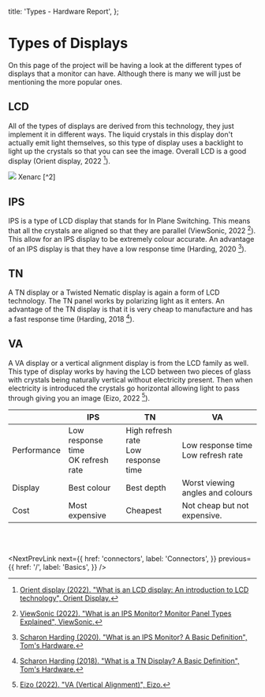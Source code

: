 
  title: 'Types - Hardware Report',
};

# Types of Displays

On this page of the project will be having a look at the different types of displays that a monitor can have.
Although there is many we will just be mentioning the more popular ones.

## LCD

All of the types of displays are derived from this technology, they just implement it in different ways.
The liquid crystals in this display don't actually emit light themselves, so this type of display uses a backlight to light up the crystals so that you can see the image.
Overall LCD is a good display (Orient display, 2022 [^1]).

<Image src="./lcd.png" w={700} />
<ImageCredit>Xenarc [^2]</ImageCredit>

## IPS

IPS is a type of LCD display that stands for In Plane Switching.
This means that all the crystals are aligned so that they are parallel (ViewSonic, 2022 [^3]). This allow for an IPS display to be extremely colour accurate.
An advantage of an IPS display is that they have a low response time (Harding, 2020 [^4]).

## TN

A TN display or a Twisted Nematic display is again a form of LCD technology.
The TN panel works by polarizing light as it enters.
An advantage of the TN display is that it is very cheap to manufacture and has a fast response time (Harding, 2018 [^5]).

## VA

A VA display or a vertical alignment display is from the LCD family as well.
This type of display works by having the LCD between two pieces of glass with crystals being naturally vertical without electricity present.
Then when electricity is introduced the crystals go horizontal allowing light to pass through giving you an image (Eizo, 2022 [^6]).

|                                | IPS                                    | TN                                      | VA                                      |
| ------------------------------ | -------------------------------------- | --------------------------------------- | --------------------------------------- |
| <Subtext>Performance</Subtext> | Low response time<br />OK refresh rate | High refresh rate<br/>Low response time | Low response time<br />Low refresh rate |
| <Subtext>Display</Subtext>     | Best colour                            | Best depth                              | Worst viewing angles and colours        |
| <Subtext>Cost</Subtext>        | Most expensive                         | Cheapest                                | Not cheap but not expensive.            |

<br />
<br />

<NextPrevLink
  next={{
    href: 'connectors',
    label: 'Connectors',
  }}
  previous={{
    href: '/',
    label: 'Basics',
  }}
/>


[^1]: [Orient display (2022). "What is an LCD display: An introduction to LCD technology", Orient Display.](https://www.orientdisplay.com/knowledge-base/lcd-basics/what-is-lcd-liquid-crystal-display/)
[^2]: [Xenarc, (2022). "LCD Technology", Xenarc.](https://www.xenarc.com/lcd-technology.html)
[^3]: [ViewSonic (2022). "What is an IPS Monitor? Monitor Panel Types Explained", ViewSonic.](<https://www.viewsonic.com/library/photography/what-is-an-ips-monitor-panel/#:~:text=of%20panel%20technology.-,What%20is%20an%20IPS%20Monitor%3F%20(IPS%20Monitor%20Technology),the%20limitations%20of%20TN%20panels>)
[^4]: [Scharon Harding (2020). "What is an IPS Monitor? A Basic Definition", Tom's Hardware.](https://www.tomshardware.com/reviews/ips-in-plane-switching-definition,5748.html)
[^5]: [Scharon Harding (2018). "What is a TN Display? A Basic Definition", Tom's Hardware.](https://www.tomshardware.com/reviews/tn-panel-twisted-nematic-definition,5767.html)
[^6]: [Eizo (2022). "VA (Vertical Alignment)", Eizo.](https://www.eizoglobal.com/support/glossary/v/va/#:~:text=A%20type%20of%20LCD%20panel,of%20light%20from%20the%20backlight)
